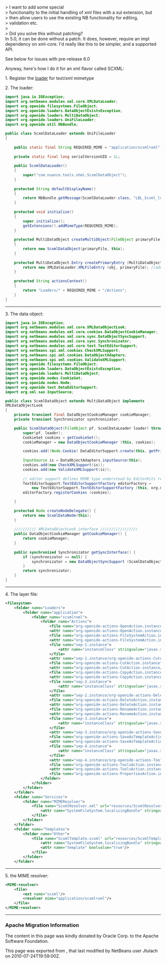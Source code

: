 <!--

    Licensed to the Apache Software Foundation (ASF) under one
    or more contributor license agreements.  See the NOTICE file
    distributed with this work for additional information
    regarding copyright ownership.  The ASF licenses this file
    to you under the Apache License, Version 2.0 (the
    "License"); you may not use this file except in compliance
    with the License.  You may obtain a copy of the License at

      http://www.apache.org/licenses/LICENSE-2.0

    Unless required by applicable law or agreed to in writing,
    software distributed under the License is distributed on an
    "AS IS" BASIS, WITHOUT WARRANTIES OR CONDITIONS OF ANY
    KIND, either express or implied.  See the License for the
    specific language governing permissions and limitations
    under the License.

-->

> I want to add some special<br>
> functionality to the initial handling of xml files with a xul extension, but<br>
> then allow users to use the existing NB functionality for editing,<br>
> validation etc.<br> 
><br>
> Did you solve this without patching?<br>

In 5.0, it can be done without a patch.  It does, however, require an 
impl dependency on xml-core. I'd really like this to be simpler, and a 
supported API.

See below for issues with pre-release 6.0

Anyway, here's how I do it for an xml flavor called SCXML:

1. Register the [[DevFaqDataLoader|loader]] for text/xml mimetype

2. The loader:

<source lang="java">
import java.io.IOException;
import org.netbeans.modules.xml.core.XMLDataLoader;
import org.openide.filesystems.FileObject;
import org.openide.loaders.DataObjectExistsException;
import org.openide.loaders.MultiDataObject;
import org.openide.loaders.UniFileLoader;
import org.openide.util.NbBundle;

public class ScxmlDataLoader extends UniFileLoader
{
   
    public static final String REQUIRED_MIME = "application/scxml+xml";
   
    private static final long serialVersionUID = 1L;
   
    public ScxmlDataLoader()
    {
        super("com.nuance.tools.xhmi.ScxmlDataObject");
    }
   
    protected String defaultDisplayName()
    {
        return NbBundle.getMessage(ScxmlDataLoader.class, "LBL_Scxml_loader_name");
    }
   
    protected void initialize()
    {
        super.initialize();
        getExtensions().addMimeType(REQUIRED_MIME);
    }
   
    protected MultiDataObject createMultiObject(FileObject primaryFile) throws DataObjectExistsException, IOException
    {
        return new ScxmlDataObject(primaryFile, this);
    }
   
    protected MultiDataObject.Entry createPrimaryEntry (MultiDataObject obj, FileObject primaryFile) {
        return new XMLDataLoader.XMLFileEntry (obj, primaryFile); //adds smart templating
    }
   
    protected String actionsContext()
    {
        return "Loaders/" + REQUIRED_MIME + "/Actions";
    }
}

</source>
----

3. The data object:
<source lang="java">
import java.io.IOException;
import org.netbeans.modules.xml.core.XMLDataObjectLook;
import org.netbeans.modules.xml.core.cookies.DataObjectCookieManager;
import org.netbeans.modules.xml.core.sync.DataObjectSyncSupport;
import org.netbeans.modules.xml.core.sync.Synchronizator;
import org.netbeans.modules.xml.core.text.TextEditorSupport;
import org.netbeans.spi.xml.cookies.CheckXMLSupport;
import org.netbeans.spi.xml.cookies.DataObjectAdapters;
import org.netbeans.spi.xml.cookies.ValidateXMLSupport;
import org.openide.filesystems.FileObject;
import org.openide.loaders.DataObjectExistsException;
import org.openide.loaders.MultiDataObject;
import org.openide.nodes.CookieSet;
import org.openide.nodes.Node;
import org.openide.text.DataEditorSupport;
import org.xml.sax.InputSource;

public class ScxmlDataObject extends MultiDataObject implements 
XMLDataObjectLook
{
    private transient final DataObjectCookieManager cookieManager;
    private transient Synchronizator synchronizator;

    public ScxmlDataObject(FileObject pf, ScxmlDataLoader loader) throws DataObjectExistsException, IOException {
        super(pf, loader);
        CookieSet cookies = getCookieSet();
        cookieManager = new DataObjectCookieManager (this, cookies);

        cookies.add((Node.Cookie) DataEditorSupport.create(this, getPrimaryEntry(), cookies));
       
        InputSource is = DataObjectAdapters.inputSource(this);
        cookies.add(new CheckXMLSupport(is));
        cookies.add(new ValidateXMLSupport(is));
       
        // editor support defines MIME type understood by EditorKits registry        
        TextEditorSupport.TextEditorSupportFactory editorFactory =
            new TextEditorSupport.TextEditorSupportFactory (this, org.netbeans.modules.xml.core.XMLDataObject.MIME_TYPE);
        editorFactory.registerCookies (cookies);

    }
   
    protected Node createNodeDelegate() {
        return new ScxmlDataNode(this);
    }
   
    ////////// XMLDataObjectLook interface /////////////////
    public DataObjectCookieManager getCookieManager() {
        return cookieManager;
    }
   
    public synchronized Synchronizator getSyncInterface() {
        if (synchronizator == null) {
            synchronizator = new DataObjectSyncSupport (ScxmlDataObject.this);
        }
        return synchronizator;
    }
}
</source>
----
4. The layer file:
<source lang="xml">
<filesystem>
    <folder name="Loaders">
        <folder name="application">
            <folder name="scxml+xml">
                <folder name="Actions">
                    <file name="org-openide-actions-OpenAction.instance"/>
                    <attr name="org-openide-actions-OpenAction.instance/org-openide-actions-FileSystemAction.instance" boolvalue="true"/>
                    <file name="org-openide-actions-FileSystemAction.instance"/>
                    <attr name="org-openide-actions-FileSystemAction.instance/sep-1.instance" boolvalue="true"/>
                    <file name="sep-1.instance">
                        <attr name="instanceClass" stringvalue="javax.swing.JSeparator"/>
                    </file>
                    <attr name="sep-1.instance/org-openide-actions-CutAction.instance" boolvalue="true"/>
                    <file name="org-openide-actions-CutAction.instance"/>
                    <attr name="org-openide-actions-CutAction.instance/org-openide-actions-CopyAction.instance" boolvalue="true"/>
                    <file name="org-openide-actions-CopyAction.instance"/>
                    <attr name="org-openide-actions-CopyAction.instance/sep-2.instance" boolvalue="true"/>
                    <file name="sep-2.instance">
                        <attr name="instanceClass" stringvalue="javax.swing.JSeparator"/>
                    </file>
                    <attr name="sep-2.instance/org-openide-actions-DeleteAction.instance" boolvalue="true"/>
                    <file name="org-openide-actions-DeleteAction.instance"/>
                    <attr name="org-openide-actions-DeleteAction.instance/org-openide-actions-RenameAction.instance" boolvalue="true"/>
                    <file name="org-openide-actions-RenameAction.instance"/>
                    <attr name="org-openide-actions-RenameAction.instance/sep-3.instance" boolvalue="true"/>
                    <file name="sep-3.instance">
                        <attr name="instanceClass" stringvalue="javax.swing.JSeparator"/>
                    </file>
                    <attr name="sep-3.instance/org-openide-actions-SaveAsTemplateAction.instance" boolvalue="true"/>
                    <file name="org-openide-actions-SaveAsTemplateAction.instance"/>
                    <attr name="org-openide-actions-SaveAsTemplateAction.instance/sep-4.instance" boolvalue="true"/>
                    <file name="sep-4.instance">
                        <attr name="instanceClass" stringvalue="javax.swing.JSeparator"/>
                    </file>
                    <attr name="sep-4.instance/org-openide-actions-ToolsAction.instance" boolvalue="true"/>
                    <file name="org-openide-actions-ToolsAction.instance"/>
                    <attr name="org-openide-actions-ToolsAction.instance/org-openide-actions-PropertiesAction.instance" boolvalue="true"/>
                    <file name="org-openide-actions-PropertiesAction.instance"/>
                </folder>
            </folder>
        </folder>
    </folder>
    <folder name="Services">
        <folder name="MIMEResolver">
            <file name="ScxmlResolver.xml" url="resources/ScxmlResolver.xml">
                <attr name="SystemFileSystem.localizingBundle" stringvalue="com.nuance.tools.xhmi.Bundle"/>
            </file>
        </folder>
    </folder>
    <folder name="Templates">
        <folder name="Other">
            <file name="ScxmlTemplate.scxml" url="resources/ScxmlTemplate.scxml">
                <attr name="SystemFileSystem.localizingBundle" stringvalue="com.nuance.tools.xhmi.Bundle"/>
                <attr name="template" boolvalue="true"/>
            </file>
        </folder>
    </folder>
</source>
----
5. the MIME resolver:
<source lang="xml">
<MIME-resolver>
    <file>
        <ext name="scxml"/>
        <resolver mime="application/scxml+xml"/>
    </file>
</MIME-resolver>
</source>
----

===Apache Migration Information===

The content in this page was kindly donated by Oracle Corp. to the
Apache Software Foundation.

This page was exported from , 
that last modified by NetBeans user Jtulach 
on 2010-07-24T19:59:00Z.

